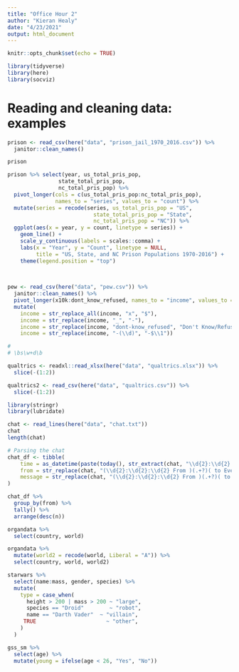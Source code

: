 ```yaml
---
title: "Office Hour 2"
author: "Kieran Healy"
date: "4/23/2021"
output: html_document
---
```


```r
knitr::opts_chunk$set(echo = TRUE)
```

```r

library(tidyverse)
library(here)
library(socviz)
```

# Reading and cleaning data: examples

```r
prison <- read_csv(here("data", "prison_jail_1970_2016.csv")) %>% 
  janitor::clean_names()

prison
```


```r
prison %>% select(year, us_total_pris_pop,
                state_total_pris_pop,
                nc_total_pris_pop) %>%
  pivot_longer(cols = c(us_total_pris_pop:nc_total_pris_pop), 
               names_to = "series", values_to = "count") %>%
  mutate(series = recode(series, us_total_pris_pop = "US",
                           state_total_pris_pop = "State",
                           nc_total_pris_pop = "NC")) %>% 
  ggplot(aes(x = year, y = count, linetype = series)) +
    geom_line() +
    scale_y_continuous(labels = scales::comma) +
    labs(x = "Year", y = "Count", linetype = NULL,
         title = "US, State, and NC Prison Populations 1970-2016") +
    theme(legend.position = "top")
 
  
```

```r
pew <- read_csv(here("data", "pew.csv")) %>% 
  janitor::clean_names() %>% 
  pivot_longer(x10k:dont_know_refused, names_to = "income", values_to = "n") %>% 
  mutate(
    income = str_replace_all(income, "x", "$"), 
    income = str_replace(income, "_", "-"), 
    income = str_replace(income, "dont-know_refused", "Don't Know/Refused"),
    income = str_replace(income, "-(\\d)", "-$\\1"))
```

```r
# 
# \bs\w+d\b

```

```r
qualtrics <- readxl::read_xlsx(here("data", "qualtrics.xlsx")) %>% 
  slice(-(1:2))

qualtrics2 <- read_csv(here("data", "qualtrics.csv")) %>% 
  slice(-(1:2))

```


```r
library(stringr)
library(lubridate)

chat <- read_lines(here("data", "chat.txt"))
chat
length(chat)

# Parsing the chat
chat_df <- tibble(
    time = as_datetime(paste(today(), str_extract(chat, "\\d{2}:\\d{2}:\\d{2}")), tz = "EST"),
    from = str_replace(chat, "(\\d{2}:\\d{2}:\\d{2} From )(.+?)( to Everyone .+?$)", "\\2"),
    message = str_replace(chat, "(\\d{2}:\\d{2}:\\d{2} From )(.+?)( to Everyone : )(.+?$)", "\\4")
)

chat_df %>% 
  group_by(from) %>% 
  tally() %>% 
  arrange(desc(n))

```


```r
organdata %>% 
  select(country, world)

organdata %>% 
  mutate(world2 = recode(world, Liberal = "A")) %>% 
  select(country, world, world2)
```

```r
starwars %>%
  select(name:mass, gender, species) %>%
  mutate(
    type = case_when(
      height > 200 | mass > 200 ~ "large",
      species == "Droid"        ~ "robot",
      name == "Darth Vader"  ~ "villain",
     TRUE                      ~ "other",
    )
  )

```

```r
gss_sm %>% 
  select(age) %>% 
  mutate(young = ifelse(age < 26, "Yes", "No"))

```


